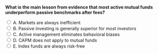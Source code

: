 ::: {.question-block}

<form onsubmit="event.preventDefault(); checkAnswer('module5_mcq_q36')" data-correct-answer="B">
<strong style="display: block;">What is the main lesson from evidence that most active mutual funds underperform passive benchmarks after fees?</strong>

<label><input type="radio" name="module5_mcq_q36" value="A"> A. Markets are always inefficient</label><br>
<label><input type="radio" name="module5_mcq_q36" value="B"> B. Passive investing is generally superior for most investors</label><br>
<label><input type="radio" name="module5_mcq_q36" value="C"> C. Active management eliminates behavioral biases</label><br>
<label><input type="radio" name="module5_mcq_q36" value="D"> D. CAPM does not apply to mutual funds</label><br>
<label><input type="radio" name="module5_mcq_q36" value="E"> E. Index funds are always risk-free</label><br>
</form>

<div id="feedback-module5_mcq_q36" class="feedback" data-status="" style="display:none;">
✅ Correct: B. Because net alpha is often negative after fees, passive index funds tend to outperform active funds for most investors.
</div>

:::

